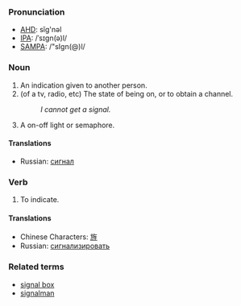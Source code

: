 ===Pronunciation===
*[[w:AHD|AHD]]: sĭg'nəl
*[[w:IPA|IPA]]: /ˈsɪgn(ə)l/
*[[w:SAMPA|SAMPA]]: /"sIgn(@)l/

===Noun===
#An indication given to another person.
#(of a tv, radio, etc) The state of being on, or to obtain a channel.
#:''I cannot get a signal.''
#A on-off light or semaphore.
====Translations====
*Russian: [[сигнал]]

===Verb===

#To indicate.

====Translations====
*Chinese Characters: [[旌]]
*Russian: [[сигнализировать]]

===Related terms===
*[[signal box]]
*[[signalman]]